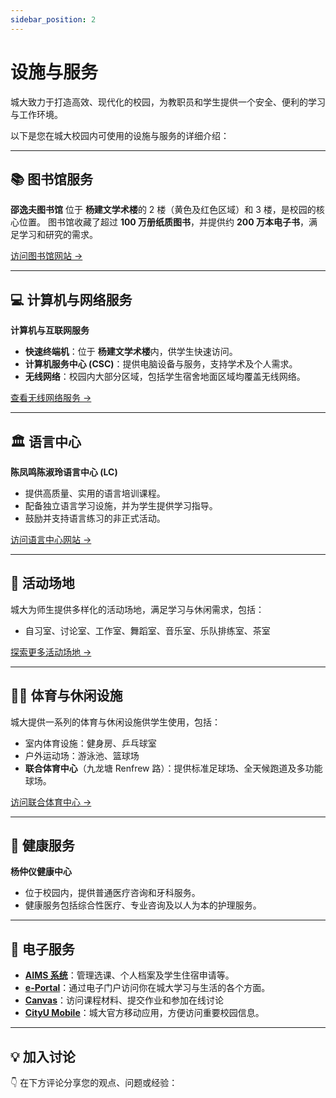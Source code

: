 ```yaml
---
sidebar_position: 2
---
```



# 设施与服务

城大致力于打造高效、现代化的校园，为教职员和学生提供一个安全、便利的学习与工作环境。

以下是您在城大校园内可使用的设施与服务的详细介绍：

---

## 📚 **图书馆服务**

**邵逸夫图书馆**
位于 **杨建文学术楼**的 2 楼（黄色及红色区域）和 3 楼，是校园的核心位置。
图书馆收藏了超过 **100 万册纸质图书**，并提供约 **200 万本电子书**，满足学习和研究的需求。

[访问图书馆网站 →](https://www.cityu.edu.hk/lib/)

---

## 💻 **计算机与网络服务**

**计算机与互联网服务**
- **快速终端机**：位于 **杨建文学术楼**内，供学生快速访问。
- **计算机服务中心 (CSC)**：提供电脑设备与服务，支持学术及个人需求。
- **无线网络**：校园内大部分区域，包括学生宿舍地面区域均覆盖无线网络。

[查看无线网络服务 →](https://www.cityu.edu.hk/its/services-facilities/on-campus-wi-fi-connection)

---

## 🏛️ **语言中心**

**陈凤鸣陈淑玲语言中心 (LC)**
- 提供高质量、实用的语言培训课程。
- 配备独立语言学习设施，并为学生提供学习指导。
- 鼓励并支持语言练习的非正式活动。

[访问语言中心网站 →](https://www.cityu.edu.hk/lc/)

---

## 🏢 **活动场地**

城大为师生提供多样化的活动场地，满足学习与休闲需求，包括：
- 自习室、讨论室、工作室、舞蹈室、音乐室、乐队排练室、茶室

[探索更多活动场地 →](https://www.cityu.edu.hk/fmo/?lang=Eng&pageID=facility)

---

## 🏊‍♂️ **体育与休闲设施**

城大提供一系列的体育与休闲设施供学生使用，包括：
- 室内体育设施：健身房、乒乓球室
- 户外运动场：游泳池、篮球场
- **联合体育中心**（九龙塘 Renfrew 路）：提供标准足球场、全天候跑道及多功能球场。

[访问联合体育中心 →](https://www.cityu.edu.hk/sds/physical-education-wellness-and-sports/sports-and-recreation-facilities)

---

## 🏥 **健康服务**

**杨仲仪健康中心**
- 位于校园内，提供普通医疗咨询和牙科服务。
- 健康服务包括综合性医疗、专业咨询及以人为本的护理服务。

---

## 🔗 **电子服务**

- **[AIMS 系统](https://banweb.cityu.edu.hk/)**：管理选课、个人档案及学生住宿申请等。
- **[e-Portal](https://www.cityu.edu.hk/portal/dashboard)**：通过电子门户访问你在城大学习与生活的各个方面。
- **[Canvas](https://canvas.cityu.edu.hk)**：访问课程材料、提交作业和参加在线讨论
- **[CityU Mobile](https://www.cityu.edu.hk/esu/CityuMobile/)**：城大官方移动应用，方便访问重要校园信息。

---

## **💡 加入讨论**

👇 在下方评论分享您的观点、问题或经验：
<Utterances />
